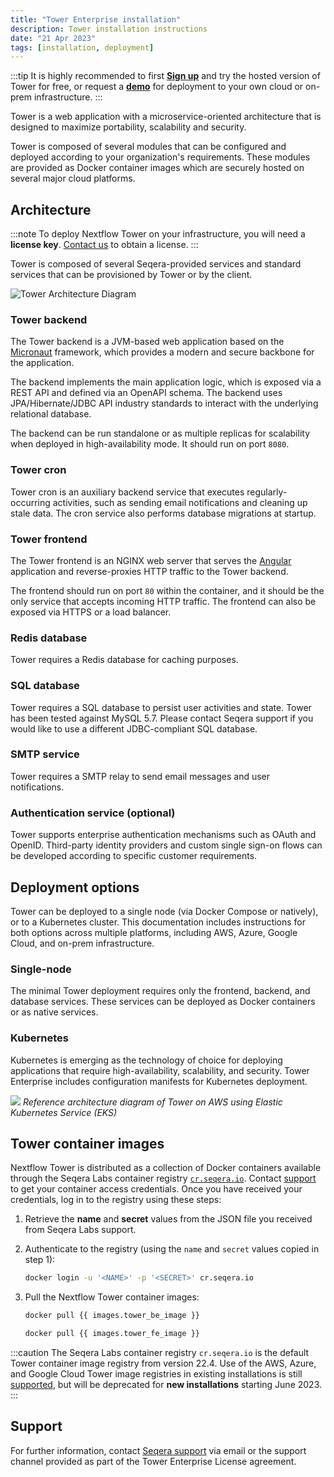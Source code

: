 ```yaml
---
title: "Tower Enterprise installation"
description: Tower installation instructions
date: "21 Apr 2023"
tags: [installation, deployment]
---
```


:::tip
It is highly recommended to first [**Sign up**](https://tower.nf) and try the hosted version of Tower for free, or request a [**demo**](https://cloud.tower.nf/demo/) for deployment to your own cloud or on-prem infrastructure.
:::

Tower is a web application with a microservice-oriented architecture that is designed to maximize portability, scalability and security.

Tower is composed of several modules that can be configured and deployed according to your organization's requirements. These modules are provided as Docker container images which are securely hosted on several major cloud platforms.

## Architecture

:::note
To deploy Nextflow Tower on your infrastructure, you will need a **license key**. [Contact us](mailto:sales@seqera.io) to obtain a license.
:::

Tower is composed of several Seqera-provided services and standard services that can be provisioned by Tower or by the client.

![Tower Architecture Diagram](./_images/tower_reference_architecture.png)

### Tower backend

The Tower backend is a JVM-based web application based on the [Micronaut](https://micronaut.io/) framework, which provides a modern and secure backbone for the application.

The backend implements the main application logic, which is exposed via a REST API and defined via an OpenAPI schema. The backend uses JPA/Hibernate/JDBC API industry standards to interact with the underlying relational database.

The backend can be run standalone or as multiple replicas for scalability when deployed in high-availability mode. It should run on port `8080`.

### Tower cron

Tower cron is an auxiliary backend service that executes regularly-occurring activities, such as sending email notifications and cleaning up stale data. The cron service also performs database migrations at startup.

### Tower frontend

The Tower frontend is an NGINX web server that serves the [Angular](https://angular.io/) application and reverse-proxies HTTP traffic to the Tower backend.

The frontend should run on port `80` within the container, and it should be the only service that accepts incoming HTTP traffic. The frontend can also be exposed via HTTPS or a load balancer.

### Redis database

Tower requires a Redis database for caching purposes.

### SQL database

Tower requires a SQL database to persist user activities and state. Tower has been tested against MySQL 5.7. Please contact Seqera support if you would like to use a different JDBC-compliant SQL database.

### SMTP service

Tower requires a SMTP relay to send email messages and user notifications.

### Authentication service (optional)

Tower supports enterprise authentication mechanisms such as OAuth and OpenID. Third-party identity providers and custom single sign-on flows can be developed according to specific customer requirements.

## Deployment options

Tower can be deployed to a single node (via Docker Compose or natively), or to a Kubernetes cluster. This documentation includes instructions for both options across multiple platforms, including AWS, Azure, Google Cloud, and on-prem infrastructure.

### Single-node

The minimal Tower deployment requires only the frontend, backend, and database services. These services can be deployed as Docker containers or as native services.

### Kubernetes

Kubernetes is emerging as the technology of choice for deploying applications that require high-availability, scalability, and security. Tower Enterprise includes configuration manifests for Kubernetes deployment.

![](./_images/tower_reference_architecture_aws.png)
_Reference architecture diagram of Tower on AWS using Elastic Kubernetes Service (EKS)_

## Tower container images

Nextflow Tower is distributed as a collection of Docker containers available through the Seqera Labs
container registry [`cr.seqera.io`](https://cr.seqera.io). Contact [support](https://support.seqera.io) to get your container access credentials. Once you have received your credentials, log in to the registry using these steps:

1. Retrieve the **name** and **secret** values from the JSON file you received from Seqera Labs support.

2. Authenticate to the registry (using the `name` and `secret` values copied in step 1):

   ```bash
   docker login -u '<NAME>' -p '<SECRET>' cr.seqera.io
   ```

3. Pull the Nextflow Tower container images:

   ```bash
   docker pull {{ images.tower_be_image }}

   docker pull {{ images.tower_fe_image }}
   ```

:::caution
The Seqera Labs container registry `cr.seqera.io` is the default Tower container image registry from version 22.4. Use of the AWS, Azure, and Google Cloud Tower image registries in existing installations is still [supported](./advanced-topics/seqera-container-images.mdx), but will be deprecated for **new installations** starting June 2023.
:::

## Support

For further information, contact [Seqera support](mailto:support@seqera.io) via email or the support channel provided as part of the Tower Enterprise License agreement.
